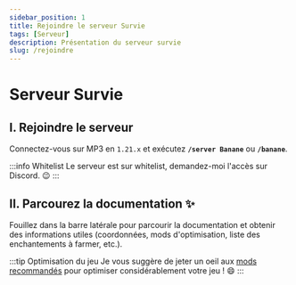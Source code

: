 ```yaml
---
sidebar_position: 1
title: Rejoindre le serveur Survie
tags: [Serveur]
description: Présentation du serveur survie
slug: /rejoindre
---
```


# Serveur Survie

## I. Rejoindre le serveur
Connectez-vous sur MP3 en `1.21.x` et exécutez **``/server Banane``** ou **`/banane`**.

:::info Whitelist
Le serveur est sur whitelist, demandez-moi l'accès sur Discord. 😉
:::

## II. Parcourez la documentation ✨
Fouillez dans la barre latérale pour parcourir la documentation et obtenir des informations utiles (coordonnées, mods d'optimisation, liste des enchantements à farmer, etc.).

:::tip Optimisation du jeu
Je vous suggère de jeter un oeil aux [mods recommandés](/survie/mods) pour optimiser considérablement votre jeu ! 😄
:::
